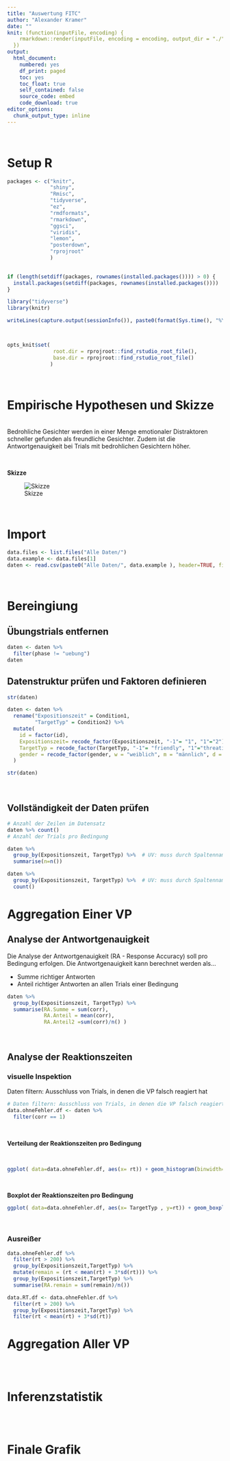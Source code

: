 ```yaml
---
title: "Auswertung FITC"
author: "Alexander Kramer"
date: ""
knit: (function(inputFile, encoding) {
    rmarkdown::render(inputFile, encoding = encoding, output_dir = "./")
  })
output: 
  html_document:
    numbered: yes
    df_print: paged
    toc: yes
    toc_float: true
    self_contained: false
    source_code: embed
    code_download: true
editor_options: 
  chunk_output_type: inline
---
```


\


# Setup R

```r
packages <- c("knitr",
              "shiny",
              "Rmisc",
              "tidyverse",
              "ez",
              "rmdformats",
              "rmarkdown",
              "ggsci",
              "viridis",
              "lemon",
              "posterdown",
              "rprojroot"
              )
           

if (length(setdiff(packages, rownames(installed.packages()))) > 0) {
  install.packages(setdiff(packages, rownames(installed.packages())))  
}

library("tidyverse")
library(knitr)

writeLines(capture.output(sessionInfo()), paste0(format(Sys.time(), "%Y%b%d"),"sessionInfo.txt"))



opts_knit$set(
               root.dir = rprojroot::find_rstudio_root_file(),
               base.dir = rprojroot::find_rstudio_root_file()
              )
```

\


# Empirische Hypothesen und Skizze

\
Bedrohliche Gesichter werden in einer Menge emotionaler Distraktoren schneller gefunden als freundliche Gesichter. Zudem ist die Antwortgenauigkeit bei Trials mit bedrohlichen Gesichtern höher.

\

**Skizze** \ 


![Skizze](Grafiken/StudieRes.PNG)


\

# Import

```r
data.files <- list.files("Alle Daten/")
data.example <- data.files[1]
daten <- read.csv(paste0("Alle Daten/", data.example ), header=TRUE, fileEncoding = "UTF-8-BOM")
```

\

# Bereingiung

## Übungstrials entfernen

```r
daten <- daten %>%
  filter(phase != "uebung")
daten
```

## Datenstruktur prüfen und Faktoren definieren

```r
str(daten)

daten <- daten %>%
  rename("Expositionszeit" = Condition1,
         "TargetTyp" = Condition2) %>%
  mutate(
    id = factor(id),
    Expositionszeit= recode_factor(Expositionszeit, "-1"= "1", "1"="2"),
    TargetTyp = recode_factor(TargetTyp, "-1"= "friendly", "1"="threating"),
    gender = recode_factor(gender, w = "weiblich", m = "männlich", d = "divers")
  )

str(daten)


```

\

## Vollständigkeit der Daten prüfen



```r
# Anzahl der Zeilen im Datensatz
daten %>% count()
# Anzahl der Trials pro Bedingung

daten %>%
  group_by(Expositionszeit, TargetTyp) %>%  # UV: muss durch Spaltenname ersetzt werden
  summarise(n=n())

daten %>%
  group_by(Expositionszeit, TargetTyp) %>%  # UV: muss durch Spaltenname ersetzt werden
  count()

```

# Aggregation Einer VP

## Analyse der Antwortgenauigkeit

Die Analyse der Antwortgenauigkeit (RA - Response Accuracy) soll pro Bedingung erfolgen. Die Antwortgenauigkeit kann berechnet werden als...

* Summe richtiger Antworten
* Anteil richtiger Antworten an allen Trials einer Bedingung



```r
daten %>%
  group_by(Expositionszeit, TargetTyp) %>%
  summarise(RA.Summe = sum(corr),
            RA.Anteil = mean(corr),
            RA.Anteil2 =sum(corr)/n() )

```

\

## Analyse der Reaktionszeiten

### visuelle Inspektion

Daten filtern: Ausschluss von Trials, in denen die VP falsch reagiert hat
```r

# Daten filtern: Ausschluss von Trials, in denen die VP falsch reagiert hat
data.ohneFehler.df <- daten %>%
  filter(corr == 1)
```


\

**Verteilung der Reaktionszeiten pro Bedingung**

\

```r

ggplot( data=data.ohneFehler.df, aes(x= rt)) + geom_histogram(binwidth=100) + facet_grid(Expositionszeit~TargetTyp)

```

\

**Boxplot der Reaktionszeiten pro Bedingung**
\

```r

ggplot( data=data.ohneFehler.df, aes(x= TargetTyp , y=rt)) + geom_boxplot() + geom_jitter()+ facet_grid(~Expositionszeit)

```

\

### Ausreißer {#Ausreisser}


```r
data.ohneFehler.df %>%
  filter(rt > 200) %>%
  group_by(Expositionszeit,TargetTyp) %>%
  mutate(remain = (rt < mean(rt) + 3*sd(rt))) %>%
  group_by(Expositionszeit,TargetTyp) %>%
  summarise(RA.remain = sum(remain)/n())

data.RT.df <- data.ohneFehler.df %>%
  filter(rt > 200) %>%
  group_by(Expositionszeit,TargetTyp) %>%
  filter(rt < mean(rt) + 3*sd(rt))

```


# Aggregation Aller VP

```r

```

\

# Inferenzstatistik

```r

```

\

# Finale Grafik

```r

```

